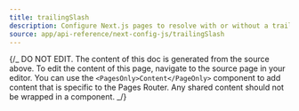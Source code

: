 ```yaml
---
title: trailingSlash
description: Configure Next.js pages to resolve with or without a trailing slash.
source: app/api-reference/next-config-js/trailingSlash
---
```


{/_ DO NOT EDIT. The content of this doc is generated from the source above. To edit the content of this page, navigate to the source page in your editor. You can use the `<PagesOnly>Content</PageOnly>` component to add content that is specific to the Pages Router. Any shared content should not be wrapped in a component. _/}
